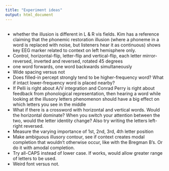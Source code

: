 ```yaml
---
title: "Experiment ideas"
output: html_document
---
```


## 

* whether the illusion is different in L & R vis fields.  Kim has a reference claiming that the phonemic restoration illusion (where a phoneme in a word is replaced with noise, but listeners hear it as continuous) shows key EEG marker related to context on left hemisphere only.
* Control, horizontal-flip, letter-flip and vertical-flip, each letter mirror-reversed, inverted and reversed, rotated 45 degrees
* one word forwards, one word backwards simultaneously
* Wide spacing versus not
* Does filled-in percept strongly tend to be higher-frequency word?  What if intact lower-frequency word is placed nearby?
* If Pelli is right about A/V integration and Conrad Perry is right about feedback from phonological representation, then hearing a word while looking at the illusory letters phenomenon should have a big effect on which letters you see in the middle
* What if there is a crossword with horizontal and vertical words. Would the horizontal dominate? When you switch your attention between the two, would the letter identity change?  Also try writing the letters left-right reversed.
* Measure the varying importance of 1st, 2nd, 3rd, 4th letter position
* Make ambiguous illusory contour, see if context creates modal completion that wouldn’t otherwise occur, like with the Bregman B’s. Or do it with amodal completion.
* Try all-CAPS instead of lower case. If works, would allow greater range of letters to be used.
* Weird font versus not.


